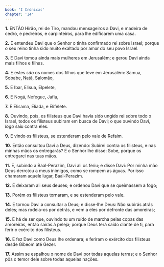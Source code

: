 ```yaml
---
book: 'I Crônicas'
chapter: '14'
---
```


**1.** ENTÃO Hirão, rei de Tiro, mandou mensageiros a Davi, e madeira de cedro, e pedreiros, e carpinteiros, para lhe edificarem uma casa.

**2.** E entendeu Davi que o Senhor o tinha confirmado rei sobre Israel; porque o seu reino tinha sido muito exaltado por amor do seu povo Israel.

**3.** E Davi tomou ainda mais mulheres em Jerusalém; e gerou Davi ainda mais filhos e filhas.

**4.** E estes *são* os nomes dos filhos que teve em Jerusalém: Samua, Sobabe, Natã, Salomão,

**5.** E Ibar, Elisua, Elpelete,

**6.** E Nogá, Nefegue, Jafia,

**7.** E Elisama, Eliada, e Elifelete.

**8.** Ouvindo, pois, os filisteus que Davi havia sido ungido rei sobre todo o Israel, todos os filisteus subiram em busca de Davi; o que ouvindo Davi, *logo* saiu contra eles.

**9.** E vindo os filisteus, se estenderam pelo vale de Refaim.

**10.** Então consultou Davi a Deus, dizendo: Subirei contra os filisteus, e nas minhas mãos os entregarás? E o Senhor lhe disse: Sobe, porque os entregarei nas tuas mãos.

**11.** E, subindo a Baal-Perazim, Davi ali os feriu; e disse Davi: Por minha mão Deus derrotou a meus inimigos, como se rompem as águas. Por isso chamaram aquele lugar, Baal-Perazim.

**12.** E deixaram ali seus deuses; e ordenou Davi que se queimassem a fogo;

**13.** Porém os filisteus tornaram, e se estenderam pelo vale.

**14.** E tornou Davi a consultar a Deus; e disse-lhe Deus: Não subirás atrás deles; mas rodeia-os por detrás, e vem a eles por defronte das amoreiras;

**15.** E há de ser que, ouvindo tu um ruído de marcha pelas copas das amoreiras, então sairás à peleja; porque Deus terá saído diante de ti, para ferir o exército dos filisteus.

**16.** E fez Davi como Deus lhe ordenara; e feriram o exército dos filisteus desde Gibeom até Gezer.

**17.** Assim se espalhou o nome de Davi por todas aquelas terras; e o Senhor pôs o temor dele sobre todas aquelas nações.
